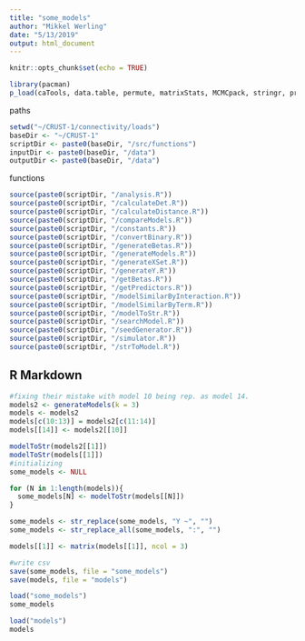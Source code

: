```yaml
---
title: "some_models"
author: "Mikkel Werling"
date: "5/13/2019"
output: html_document
---
```


```r
knitr::opts_chunk$set(echo = TRUE)
```

```r

library(pacman)
p_load(caTools, data.table, permute, matrixStats, MCMCpack, stringr, pracma)

```

paths

```r
setwd("~/CRUST-1/connectivity/loads")
baseDir <- "~/CRUST-1"
scriptDir <- paste0(baseDir, "/src/functions")
inputDir <- paste0(baseDir, "/data")
outputDir <- paste0(baseDir, "/data")
```

functions

```r
source(paste0(scriptDir, "/analysis.R"))
source(paste0(scriptDir, "/calculateDet.R"))
source(paste0(scriptDir, "/calculateDistance.R"))
source(paste0(scriptDir, "/compareModels.R"))
source(paste0(scriptDir, "/constants.R"))
source(paste0(scriptDir, "/convertBinary.R"))
source(paste0(scriptDir, "/generateBetas.R"))
source(paste0(scriptDir, "/generateModels.R"))
source(paste0(scriptDir, "/generateXSet.R"))
source(paste0(scriptDir, "/generateY.R"))
source(paste0(scriptDir, "/getBetas.R"))
source(paste0(scriptDir, "/getPredictors.R"))
source(paste0(scriptDir, "/modelSimilarByInteraction.R"))
source(paste0(scriptDir, "/modelSimilarByTerm.R"))
source(paste0(scriptDir, "/modelToStr.R"))
source(paste0(scriptDir, "/searchModel.R"))
source(paste0(scriptDir, "/seedGenerator.R"))
source(paste0(scriptDir, "/simulator.R"))
source(paste0(scriptDir, "/strToModel.R"))
```

## R Markdown

```r

#fixing their mistake with model 10 being rep. as model 14.  
models2 <- generateModels(k = 3)
models <- models2
models[c(10:13)] = models2[c(11:14)]
models[[14]] <- models2[[10]]

modelToStr(models2[[1]])
modelToStr(models[[1]])
#initializing
some_models <- NULL

for (N in 1:length(models)){
  some_models[N] <- modelToStr(models[[N]])
}

some_models <- str_replace(some_models, "Y ~", "")
some_models <- str_replace_all(some_models, ":", "")

models[[1]] <- matrix(models[[1]], ncol = 3)

#write csv
save(some_models, file = "some_models")
save(models, file = "models")

```

```r

load("some_models")
some_models

load("models")
models

```

